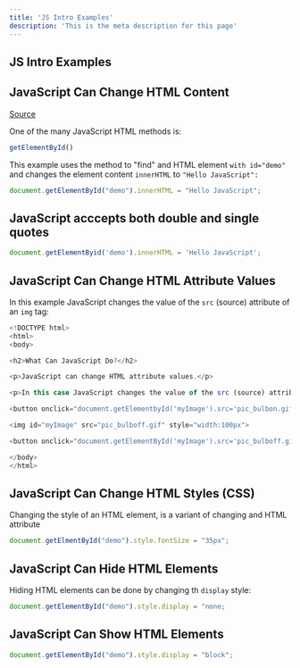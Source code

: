 ```yaml
---
title: 'JS Intro Examples'
description: 'This is the meta description for this page'
---
```


## JS Intro Examples

## JavaScript Can Change HTML Content

[Source](httpes://www.w3schools.com/js/js_intro.asp)

One of the many JavaScript HTML methods is:

```js
getElementById()
```

This example uses the method to "find" and HTML element `with id="demo"` and changes the element content `innerHTML` to `"Hello JavaScript":`

```js
document.getElementById("demo").innerHTML = "Hello JavaScript";
```

## JavaScript acccepts both double and single quotes

```js
document.getElementByid('demo').innerHTML = 'Hello JavaScript';
```

## JavaScript Can Change HTML Attribute Values

In this example JavaScript changes the value of the `src` (source) attribute of an `img` tag:

```js
<!DOCTYPE html>
<html>
<body>

<h2>What Can JavaScript Do?</h2>

<p>JavaScript can change HTML attribute values.</p>

<p>In this case JavaScript changes the value of the src (source) attribute of an image.</p>

<button onclick="document.getElementbyId('myImage').src='pic_bulbon.gif'">Turn on the light</button>

<img id="myImage" src="pic_bulboff.gif" style="width:100px">

<button onclick="document.getElementById('myImage').src='pic_bulboff.gif'">Turn off the light</button>

</body>
</html>
```

## JavaScript Can Change HTML Styles (CSS)

Changing the style of an HTML element, is a variant of changing and HTML attribute

```js
document.getElmentById("demo").style.fontSize = "35px";
```

## JavaScript Can Hide HTML Elements

Hiding HTML elements can be done by changing th `display` style:

```js
document.getElementById("demo").style.display = "none;
```

## JavaScript Can Show HTML Elements

```js
document.getElementById("demo").style.display = "block";
